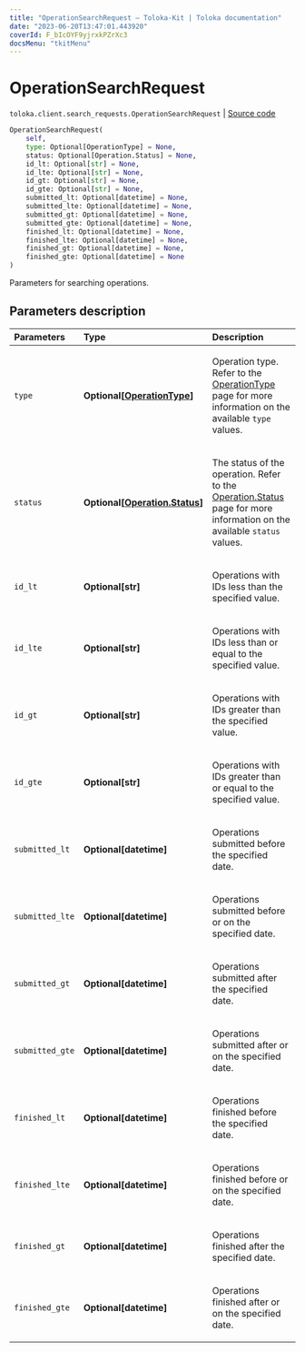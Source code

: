 ```yaml
---
title: "OperationSearchRequest — Toloka-Kit | Toloka documentation"
date: "2023-06-20T13:47:01.443920"
coverId: F_bIcOYF9yjrxkPZrXc3
docsMenu: "tkitMenu"
---
```


# OperationSearchRequest

`toloka.client.search_requests.OperationSearchRequest` | [Source code](https://github.com/Toloka/toloka-kit/blob/v1.2.0/src/client/search_requests.py#L901)

```python
OperationSearchRequest(
    self,
    type: Optional[OperationType] = None,
    status: Optional[Operation.Status] = None,
    id_lt: Optional[str] = None,
    id_lte: Optional[str] = None,
    id_gt: Optional[str] = None,
    id_gte: Optional[str] = None,
    submitted_lt: Optional[datetime] = None,
    submitted_lte: Optional[datetime] = None,
    submitted_gt: Optional[datetime] = None,
    submitted_gte: Optional[datetime] = None,
    finished_lt: Optional[datetime] = None,
    finished_lte: Optional[datetime] = None,
    finished_gt: Optional[datetime] = None,
    finished_gte: Optional[datetime] = None
)
```

Parameters for searching operations.

## Parameters description

| Parameters | Type | Description |
| :----------| :----| :-----------|
`type`|**Optional\[[OperationType](/docs/toloka-kit/reference/toloka.client.operations.OperationType)\]**|<p>Operation type. Refer to the [OperationType](/docs/toloka-kit/reference/toloka.client.operations.OperationType) page for more information on the available `type` values.</p>
`status`|**Optional\[[Operation.Status](/docs/toloka-kit/reference/toloka.client.operations.Operation.Status)\]**|<p>The status of the operation. Refer to the [Operation.Status](/docs/toloka-kit/reference/toloka.client.operations.Operation.Status) page for more information on the available `status` values.</p>
`id_lt`|**Optional\[str\]**|<p>Operations with IDs less than the specified value.</p>
`id_lte`|**Optional\[str\]**|<p>Operations with IDs less than or equal to the specified value.</p>
`id_gt`|**Optional\[str\]**|<p>Operations with IDs greater than the specified value.</p>
`id_gte`|**Optional\[str\]**|<p>Operations with IDs greater than or equal to the specified value.</p>
`submitted_lt`|**Optional\[datetime\]**|<p>Operations submitted before the specified date.</p>
`submitted_lte`|**Optional\[datetime\]**|<p>Operations submitted before or on the specified date.</p>
`submitted_gt`|**Optional\[datetime\]**|<p>Operations submitted after the specified date.</p>
`submitted_gte`|**Optional\[datetime\]**|<p>Operations submitted after or on the specified date.</p>
`finished_lt`|**Optional\[datetime\]**|<p>Operations finished before the specified date.</p>
`finished_lte`|**Optional\[datetime\]**|<p>Operations finished before or on the specified date.</p>
`finished_gt`|**Optional\[datetime\]**|<p>Operations finished after the specified date.</p>
`finished_gte`|**Optional\[datetime\]**|<p>Operations finished after or on the specified date.</p>